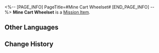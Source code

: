 <%-- [PAGE_INFO]
PageTitle=#Mine Cart Wheelset#
[END_PAGE_INFO] --%>
{{Item Infobox
|id          = 140039
|image       = Item Mine Cart Wheelset.png
|type        = Mission Item
|invCategory = Missions
|rarity      = 3
|effect      = 
|description = A part used for connecting mine cart wheels.
}}
{{Description|''"A sturdy axle connects two mine cart wheels."''}}
'''Mine Cart Wheelset''' is a [[Mission Item]].

==Other Languages==
{{Other Languages
|en   = Mine Cart Wheelset
|zhs  = 矿车轮对
|zht  = 礦車輪軸
|ja   = 鉱車の輪軸
|ko   = 광차 바퀴
|es   = Ruedas de carro minero
|fr   = Jeu de roues de chariot de mine
|ru   = Колёсная пара вагонетки
|th   = ล้อรถขนแร่
|vi   = Bánh Xe Xe Khoáng
|de   = Minenwagen-Räder
|id   = Bantalan Roda Kereta Tambang
|pt   = Eixo do Carrinho de Mineração
}}

==Change History==
{{Change History|1.0}}